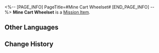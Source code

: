 <%-- [PAGE_INFO]
PageTitle=#Mine Cart Wheelset#
[END_PAGE_INFO] --%>
{{Item Infobox
|id          = 140039
|image       = Item Mine Cart Wheelset.png
|type        = Mission Item
|invCategory = Missions
|rarity      = 3
|effect      = 
|description = A part used for connecting mine cart wheels.
}}
{{Description|''"A sturdy axle connects two mine cart wheels."''}}
'''Mine Cart Wheelset''' is a [[Mission Item]].

==Other Languages==
{{Other Languages
|en   = Mine Cart Wheelset
|zhs  = 矿车轮对
|zht  = 礦車輪軸
|ja   = 鉱車の輪軸
|ko   = 광차 바퀴
|es   = Ruedas de carro minero
|fr   = Jeu de roues de chariot de mine
|ru   = Колёсная пара вагонетки
|th   = ล้อรถขนแร่
|vi   = Bánh Xe Xe Khoáng
|de   = Minenwagen-Räder
|id   = Bantalan Roda Kereta Tambang
|pt   = Eixo do Carrinho de Mineração
}}

==Change History==
{{Change History|1.0}}